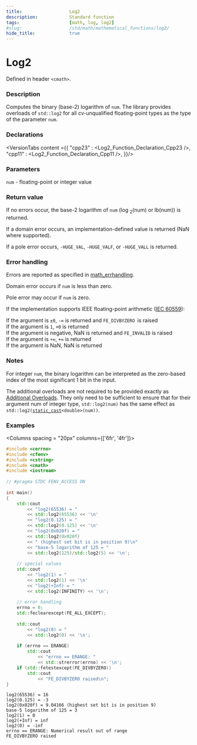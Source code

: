 ```yaml
---
title:                  Log2
description:            Standard function
tags:                   [math, log, log2]
#slug:                  /std/math/mathematical_functions/log2/
hide_title:             true
---
```




# Log2

Defined in header `<cmath>`.

### Description

Computes the binary (base-2) logarithm of <code>num</code>. The library provides overloads of `std::log2` for all cv-unqualified floating-point types as the type of the parameter <code>num</code>. 

### Declarations

<VersionTabs content ={{
    "cpp23" : <Log2_Function_Declaration_Cpp23 />,
    "cpp11" : <Log2_Function_Declaration_Cpp11 />,
}}/>

### Parameters
 
&#8203;<code>num</code> - floating-point or integer value

### Return value

If no errors occur, the base-2 logarithm of <code>num</code> (log
<sub>2</sub>(num) or lb(num)) is returned.

If a domain error occurs, an implementation-defined value is returned (NaN where supported).

If a pole error occurs, `-HUGE_VAL`, `-HUGE_VALF`, or `-HUGE_VALL` is returned.

### Error handling

Errors are reported as specified in <a href='/docs/std/math/math_errhandling'>math_errhandling</a>.

Domain error occurs if <code>num</code> is less than zero.

Pole error may occur if <code>num</code> is zero.

If the implementation supports IEEE floating-point arithmetic (<a href='https://www.iso.org/standard/80985.html'>IEC 60559</a>):

If the argument is `±0`, `-∞` is returned and `FE_DIVBYZERO `is raised<br/>
If the argument is `1`, `+0` is returned<br/>
If the argument is negative, NaN is returned and `FE_INVALID` is raised<br/>
If the argument is `+∞`, `+∞` is returned<br/>
If the argument is NaN, NaN is returned<br/>

### Notes

For integer <code>num</code>, the binary logarithm can be interpreted as the zero-based index of the most significant 1 bit in the input.

The additional overloads are not required to be provided exactly as <a href='#declarations'>Additional Overloads</a>. 
They only need to be sufficient to ensure that for their argument num of integer type, 
`std::log2(num)` has the same effect as <code>std::log2(<a href='/docs/std/lang-support/static_cast'>static_cast</a>&lt;<span class='col-lb'>double</span>&gt;(num))</code>.

### Examples
<Columns spacing = "20px" columns={['6fr', '4fr']}>
<div>

```cpp
#include <cerrno>
#include <cfenv>
#include <cstring>
#include <cmath>
#include <iostream>
 
// #pragma STDC FENV_ACCESS ON
 
int main()
{
    std::cout 
        << "log2(65536) = " 
        << std::log2(65536) << '\n'
        << "log2(0.125) = " 
        << std::log2(0.125) << '\n'
        << "log2(0x020f) = " 
        << std::log2(0x020f)
        << " (highest set bit is in position 9)\n"
        << "base-5 logarithm of 125 = " 
        << std::log2(125)/std::log2(5) << '\n';
 
    // special values
    std::cout 
        << "log2(1) = " 
        << std::log2(1) << '\n'
        << "log2(+Inf) = " 
        << std::log2(INFINITY) << '\n';
 
    // error handling
    errno = 0;
    std::feclearexcept(FE_ALL_EXCEPT);
 
    std::cout 
        << "log2(0) = "
        << std::log2(0) << '\n';
 
    if (errno == ERANGE)
        std::cout 
            << "errno == ERANGE: " 
            << std::strerror(errno) << '\n';
    if (std::fetestexcept(FE_DIVBYZERO))
        std::cout 
            << "FE_DIVBYZERO raised\n";
}

```

</div><div>

```plaintext title="Possible Result"
log2(65536) = 16
log2(0.125) = -3
log2(0x020f) = 9.04166 (highest set bit is in position 9)
base-5 logarithm of 125 = 3
log2(1) = 0
log2(+Inf) = inf
log2(0) = -inf
errno == ERANGE: Numerical result out of range
FE_DIVBYZERO raised
```

</div>
</Columns>